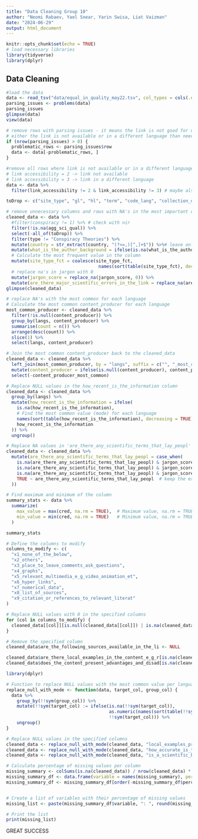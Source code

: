 ---
title: "Data Cleaning Group 10"
author: "Neomi Rabaev, Yael Snear, Yarin Swisa, Liat Vaizman"
date: "2024-06-29"
output: html_document
---

```{r setup, include=FALSE}
knitr::opts_chunk$set(echo = TRUE)
# load necessary libraries
library(tidyverse)
library(dplyr)
```

## Data Cleaning

```{r eval=TRUE}
#load the data
data <- read_tsv("data/equal_in_quality_may22.tsv", col_types = cols(.default = col_guess()))
parsing_issues <- problems(data)
parsing_issues
glimpse(data)
view(data)
```
```{r}
# remove rows with parsing issues - it means the link is not good for us
# either the link is not available or in a different language than neede
if (nrow(parsing_issues) > 0) {
  problematic_rows <- parsing_issues$row
  data <- data[-problematic_rows, ]
}
```


```{r}
#remove all rows where link is not available or in a different language (regardless of the parsing issues)
# link accessibility = 2 -> link not available
# link accessibility = 3 -> link in a different language
data <- data %>%
  filter(link_accessibility != 2 & link_accessibility != 3) # maybe also delete 4?
```


```{r}
toDrop <- c("site_type", "gl", "hl", "term", "code_lang", "collection_date", "link", "domain", "top_level_domain", "coding_completion_date", "does_the_content_reject_or_reinforce_the_disc", "is_malicious_meaning_is_alluded_to_in_the_tex", "do_claims_contradict_accepted_scientific_expl", "are_specific_groups_in_society_pharma_jews_mu", "is_there_reference_to_everyday_life", "langs_country", "lang_short", "lang_uniq", "content_producer_fct", "site_type_collapsed", "if_you_answered_no_to_the_previous_question_y")

# remove unnecessary columns and rows with NA's in the most important column
cleaned_data <- data %>%
  #filter(conspiracy != 1) %>% # check with nir 
  filter(!is.na(agg_sci_qual)) %>%
  select(-all_of(toDrop)) %>%
  filter(type != "Conspiracy Theories") %>%
  mutate(country = str_extract(country, "(?<=,)[^,]+$")) %>%# leave only the name of the country
  mutate(what_is_the_author_background = ifelse(is.na(what_is_the_author_background), 1, what_is_the_author_background))%>%
  # Calculate the most frequent value in the column
  mutate(site_type_fct = coalesce(site_type_fct, 
                                   names(sort(table(site_type_fct), decreasing = TRUE))[1])) %>%
  # replace na's in jargon with 0
  mutate(jargon_score = replace_na(jargon_score, 0)) %>%
  mutate(are_there_major_scientific_errors_in_the_link = replace_na(are_there_major_scientific_errors_in_the_link, 0))
glimpse(cleaned_data)
```

```{r}
# replace NA's with the most common for each language
# Calculate the most common content_producer for each language
most_common_producer <- cleaned_data %>%
  filter(!is.null(content_producer)) %>%
  group_by(langs, content_producer) %>%
  summarise(count = n()) %>%
  arrange(desc(count)) %>%
  slice(1) %>%
  select(langs, content_producer)

# Join the most common content_producer back to the cleaned_data
cleaned_data <- cleaned_data %>%
  left_join(most_common_producer, by = "langs", suffix = c("", "_most_common")) %>%
  mutate(content_producer = ifelse(is.null(content_producer), content_producer_most_common, content_producer)) %>%
  select(-content_producer_most_common)
```
```{r}
# Replace NULL values in the how_recent_is_the_information column
cleaned_data <- cleaned_data %>%
  group_by(langs) %>%
  mutate(how_recent_is_the_information = ifelse(
    is.na(how_recent_is_the_information),
    # Find the most common value (mode) for each language
    names(sort(table(how_recent_is_the_information), decreasing = TRUE))[1],
    how_recent_is_the_information
  )) %>%
  ungroup()

```


```{r}
# Replace NA values in 'are_there_any_scientific_terms_that_lay_peopl' based on 'jargon_score'
cleaned_data <- cleaned_data %>%
  mutate(are_there_any_scientific_terms_that_lay_peopl = case_when(
    is.na(are_there_any_scientific_terms_that_lay_peopl) & jargon_score == 0 ~ 0,
    is.na(are_there_any_scientific_terms_that_lay_peopl) & jargon_score == 1 ~ 2,
    is.na(are_there_any_scientific_terms_that_lay_peopl) & jargon_score != 0 & jargon_score != 1 ~ 1,
    TRUE ~ are_there_any_scientific_terms_that_lay_peopl  # keep the existing values if not NA
  ))
```
```{r}
# Find maximum and minimum of the column
summary_stats <- data %>%
  summarize(
    max_value = max(cred, na.rm = TRUE),  # Maximum value, na.rm = TRUE ignores NA values
    min_value = min(cred, na.rm = TRUE)   # Minimum value, na.rm = TRUE ignores NA values
  )

summary_stats
```
```{r}
# Define the columns to modify
columns_to_modify <- c(
  "x1_none_of_the_below",
  "x2_others",
  "x3_place_to_leave_comments_ask_questions",
  "x4_graphs",
  "x5_relevant_multimedia_e_g_video_animation_et",
  "x6_hyper_links",
  "x7_numerical_data",
  "x8_list_of_sources",
  "x9_citation_or_references_to_relevant_literat"
)

# Replace NULL values with 0 in the specified columns
for (col in columns_to_modify) {
  cleaned_data[[col]][is.null(cleaned_data[[col]]) | is.na(cleaned_data[[col]])] <- 0
}

# Remove the specified column
cleaned_data$are_the_following_sources_available_in_the_li <- NULL

```
```{r}
cleaned_data$are_there_local_examples_in_the_content_e_g_r[is.na(cleaned_data$are_there_local_examples_in_the_content_e_g_r)] <- 0
cleaned_data$does_the_content_present_advantages_and_disad[is.na(cleaned_data$does_the_content_present_advantages_and_disad)] <- 0
```

```{r}
library(dplyr)

# Function to replace NULL values with the most common value per language
replace_null_with_mode <- function(data, target_col, group_col) {
  data %>%
    group_by(!!sym(group_col)) %>%
    mutate(!!sym(target_col) := ifelse(is.na(!!sym(target_col)),
                                       as.numeric(names(sort(table(!!sym(target_col)), decreasing = TRUE)[1])),
                                       !!sym(target_col))) %>%
    ungroup()
}

# Replace NULL values in the specified columns
cleaned_data <- replace_null_with_mode(cleaned_data, "local_examples_prop", "langs")
cleaned_data <- replace_null_with_mode(cleaned_data, "how_accurate_is_the_scientific_content_presen", "langs")
cleaned_data <- replace_null_with_mode(cleaned_data, "is_a_scientific_background_high_school_or_abo", "langs")
```

```{r}

# Calculate percentage of missing values per column
missing_summary <- colSums(is.na(cleaned_data)) / nrow(cleaned_data) * 100
missing_summary_df <- data.frame(variable = names(missing_summary), percent_missing = missing_summary)
missing_summary_df <- missing_summary_df[order(-missing_summary_df$percent_missing), ]


# Create a list of variables with their percentage of missing values
missing_list <- paste(missing_summary_df$variable, ": ", round(missing_summary_df$percent_missing, 2), "%", sep = "")

# Print the list
print(missing_list)

```
GREAT SUCCESS